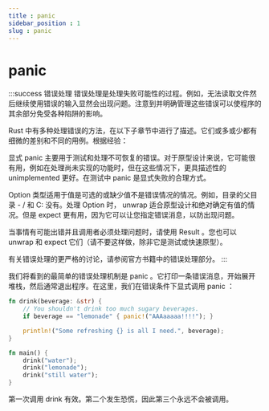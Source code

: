 ```yaml
---
title : panic
sidebar_position : 1
slug : panic
---
```

# panic

:::success 错误处理
错误处理是处理失败可能性的过程。例如，无法读取文件然后继续使用错误的输入显然会出现问题。注意到并明确管理这些错误可以使程序的其余部分免受各种陷阱的影响。

Rust 中有多种处理错误的方法，在以下子章节中进行了描述。它们或多或少都有细微的差别和不同的用例。根据经验：

显式 panic 主要用于测试和处理不可恢复的错误。对于原型设计来说，它可能很有用，例如在处理尚未实现的功能时，但在这些情况下，更具描述性的 unimplemented 更好。在测试中 panic 是显式失败的合理方式。

Option 类型适用于值是可选的或缺少值不是错误情况的情况。例如，目录的父目录 - / 和 C: 没有。处理 Option 时， unwrap 适合原型设计和绝对确定有值的情况。但是 expect 更有用，因为它可以让您指定错误消息，以防出现问题。

当事情有可能出错并且调用者必须处理问题时，请使用 Result 。您也可以 unwrap 和 expect 它们（请不要这样做，除非它是测试或快速原型）。

有关错误处理的更严格的讨论，请参阅官方书籍中的错误处理部分。
:::


我们将看到的最简单的错误处理机制是 panic 。它打印一条错误消息，开始展开堆栈，然后通常退出程序。在这里，我们在错误条件下显式调用 panic ：

```rust
fn drink(beverage: &str) {
    // You shouldn't drink too much sugary beverages.
    if beverage == "lemonade" { panic!("AAAaaaaa!!!!"); }

    println!("Some refreshing {} is all I need.", beverage);
}

fn main() {
    drink("water");
    drink("lemonade");
    drink("still water");
}
```

第一次调用 drink 有效。第二个发生恐慌，因此第三个永远不会被调用。